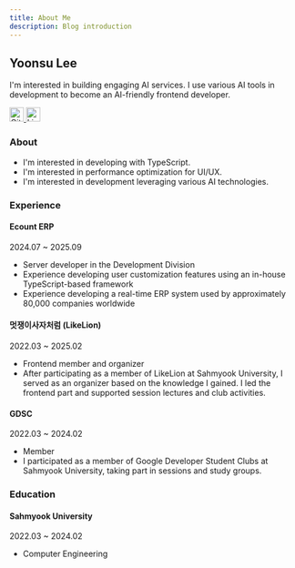 ```yaml
---
title: About Me
description: Blog introduction
---
```


## Yoonsu Lee

I'm interested in building engaging AI services.
I use various AI tools in development to become an AI-friendly frontend developer.

<div className="flex justify-center gap-2">
  <a href="https://github.com/leey00nsu">
    <img
      src="/github-mark.svg"
      width="25"
      height="25"
      alt="GitHub"
      className="dark:invert dark:filter"
    />
  </a>
  <a href="https://www.linkedin.com/in/leey00nsu">
    <img
      src="/linkedin-mark.svg"
      width="25"
      height="25"
      alt="LinkedIn"
      className="dark:invert dark:filter"
    />
  </a>
</div>

### About

- I'm interested in developing with TypeScript.
- I'm interested in performance optimization for UI/UX.
- I'm interested in development leveraging various AI technologies.

### Experience

#### Ecount ERP

2024.07 ~ 2025.09

- Server developer in the Development Division
- Experience developing user customization features using an in-house TypeScript-based framework
- Experience developing a real-time ERP system used by approximately 80,000 companies worldwide

#### 멋쟁이사자처럼 (LikeLion)

2022.03 ~ 2025.02

- Frontend member and organizer
- After participating as a member of LikeLion at Sahmyook University, I served as an organizer based on the knowledge I gained. I led the frontend part and supported session lectures and club activities.

#### GDSC

2022.03 ~ 2024.02

- Member
- I participated as a member of Google Developer Student Clubs at Sahmyook University, taking part in sessions and study groups.

### Education

#### Sahmyook University

2022.03 ~ 2024.02

- Computer Engineering